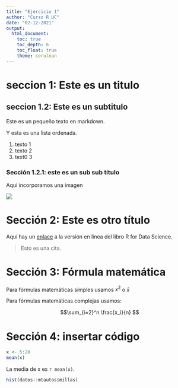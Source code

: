 ---
title: "Ejercicio 1"
author: "Curso R UC"
date: "02-12-2021"
output:
  html_document:
    toc: true
    toc_depth: 6
    toc_float: true
    theme: cerulean
---

# seccion 1: Este es un titulo

## seccion 1.2: Este es un subtitulo



Este es un pequeño texto en markdown.

Y esta es una lista ordenada.

1. texto 1
2. texto 2
3. text0 3

### Sección 1.2.1: este es un sub sub título

Aqui incorporamos una imagen

![](https://d33wubrfki0l68.cloudfront.net/b88ef926a004b0fce72b2526b0b5c4413666a4cb/24a30/cover.png)


# Sección 2: Este es otro título


Aquí hay un [enlace](https://r4ds.had.co.nz/) a la versión en linea del libro R for Data Science. 

> Esto es una cita.

# Sección 3: Fórmula matemática

Para fórmulas matemáticas simples usamos $x^2$ o $\bar{x}$

Para fórmulas matemáticas complejas usamos:

$$\sum_{i=2}^n \frac{x_i}{n} $$

# Sección 4: insertar código


```{r}
x <- 5:20
mean(x)

```

La media de x es `r mean(x)`.


```{r, echo =FALSE}
hist(datos::mtautos$millas)
```

